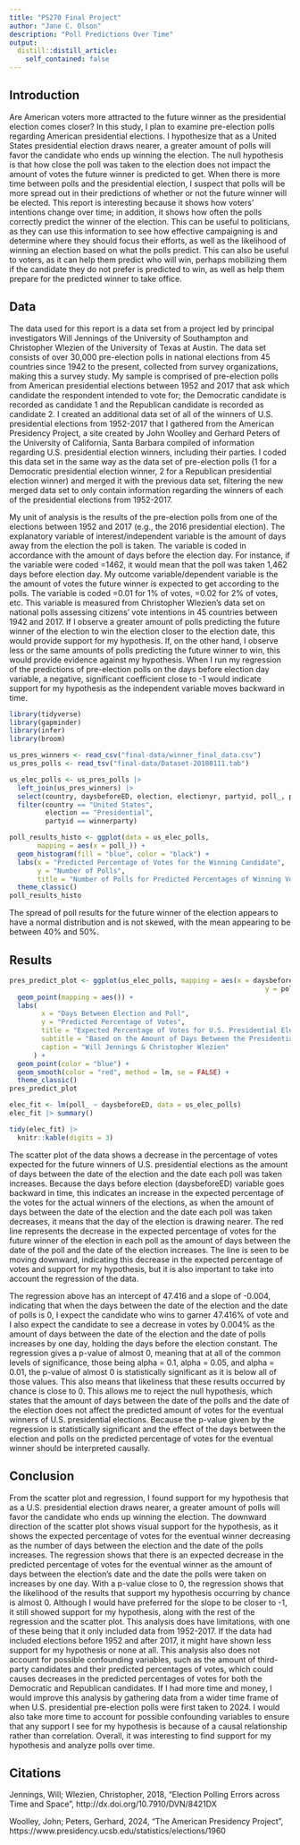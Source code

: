 ```yaml
---
title: "PS270 Final Project"
author: "Jane C. Olson"
description: "Poll Predictions Over Time"
output:
  distill::distill_article:
    self_contained: false
---
```


## Introduction

  Are American voters more attracted to the future winner as the presidential election comes closer? In this study, I plan to examine pre-election polls regarding American presidential elections.  I hypothesize that as a United States presidential election draws nearer, a greater amount of polls will favor the candidate who ends up winning the election.  The null hypothesis is that how close the poll was taken to the election does not impact the amount of votes the future winner is predicted to get.  When there is more time between polls and the presidential election, I suspect that polls will be more spread out in their predictions of whether or not the future winner will be elected.  This report is interesting because it shows how voters' intentions change over time; in addition, it shows how often the polls correctly predict the winner of the election. This can be useful to politicians, as they can use this information to see how effective campaigning is and determine where they should focus their efforts, as well as the likelihood of winning an election based on what the polls predict. This can also be useful to voters, as it can help them predict who will win, perhaps mobilizing them if the candidate they do not prefer is predicted to win, as well as help them prepare for the predicted winner to take office.
   
## Data

  The data used for this report is a data set from a project led by principal investigators Will Jennings of the University of Southampton and Christopher Wlezien of the University of Texas at Austin.  The data set consists of over 30,000 pre-election polls in national elections from 45 countries since 1942 to the present, collected from survey organizations, making this a survey study.  My sample is comprised of pre-election polls from American presidential elections between 1952 and 2017 that ask which candidate the respondent intended to vote for; the Democratic candidate is recorded as candidate 1 and the Republican candidate is recorded as candidate 2. I created an additional data set of all of the winners of U.S. presidential elections from 1952-2017 that I gathered from the American Presidency Project, a site created by John Woolley and Gerhard Peters of the University of California, Santa Barbara compiled of information regarding U.S. presidential election winners, including their parties.  I coded this data set in the same way as the data set of pre-election polls (1 for a Democratic presidential election winner, 2 for a Republican presidential election winner) and merged it with the previous data set, filtering the new merged data set to only contain information regarding the winners of each of the presidential elections from 1952-2017.

  My unit of analysis is the results of the pre-election polls from one of the elections between 1952 and 2017 (e.g., the 2016 presidential election).  The explanatory variable of interest/independent variable is the amount of days away from the election the poll is taken.  The variable is coded in accordance with the amount of days before the election day.  For instance, if the variable were coded =1462, it would mean that the poll was taken 1,462 days before election day.  My outcome variable/dependent variable is the the amount of votes the future winner is expected to get according to the polls. The variable is coded =0.01 for 1% of votes, =0.02 for 2% of votes, etc.  This variable is measured from Christopher Wlezien's data set on national polls assessing citizens' vote intentions in 45 countries between 1942 and 2017. If I observe a greater amount of polls predicting the future winner of the election to win the election closer to the election date, this would provide support for my hypothesis. If, on the other hand, I observe less or the same amounts of polls predicting the future winner to win, this would provide evidence against my hypothesis. When I run my regression of the predictions of pre-election polls on the days before election day variable, a negative, significant coefficient close to -1 would indicate support for my hypothesis as the independent variable moves backward in time.
  
```r
library(tidyverse)
library(gapminder)
library(infer)
library(broom)

us_pres_winners <- read_csv("final-data/winner_final_data.csv")
us_pres_polls <- read_tsv("final-data/Dataset-20180111.tab") 

us_elec_polls <- us_pres_polls |>
  left_join(us_pres_winners) |>
  select(country, daysbeforeED, election, electionyr, partyid, poll_, polldate, winnerparty) |>
  filter(country == "United States",
         election == "Presidential",
         partyid == winnerparty)
```

```r
poll_results_histo <- ggplot(data = us_elec_polls,
       mapping = aes(x = poll_)) +
  geom_histogram(fill = "blue", color = "black") +
  labs(x = "Predicted Percentage of Votes for the Winning Candidate",
       y = "Number of Polls",
       title = "Number of Polls for Predicted Percentages of Winning Votes") +
  theme_classic()
poll_results_histo
```
  The spread of poll results for the future winner of the election appears to have a normal distribution and is not skewed, with the mean appearing to be between 40% and 50%.

## Results

```r
pres_predict_plot <- ggplot(us_elec_polls, mapping = aes(x = daysbeforeED,
                                                                y = poll_)) +
  geom_point(mapping = aes()) +
  labs(
        x = "Days Between Election and Poll",
        y = "Predicted Percentage of Votes",
        title = "Expected Percentage of Votes for U.S. Presidential Election Winners",
        subtitle = "Based on the Amount of Days Between the Presidential Election & Polls",
        caption = "Will Jennings & Christopher Wlezien"
      ) +
  geom_point(color = "blue") +
  geom_smooth(color = "red", method = lm, se = FALSE) +
  theme_classic()
pres_predict_plot
```

```r
elec_fit <- lm(poll_ ~ daysbeforeED, data = us_elec_polls)
elec_fit |> summary()

tidy(elec_fit) |>
  knitr::kable(digits = 3)
```
  The scatter plot of the data shows a decrease in the percentage of votes expected for the future winners of U.S. presidential elections as the amount of days between the date of the election and the date each poll was taken increases.  Because the days before election (daysbeforeED) variable goes backward in time, this indicates an increase in the expected percentage of the votes for the actual winners of the elections, as when the amount of days between the date of the election and the date each poll was taken decreases, it means that the day of the election is drawing nearer.  The red line represents the decrease in the expected percentage of votes for the future winner of the election in each poll as the amount of days between the date of the poll and the date of the election increases.  The line is seen to be moving downward, indicating this decrease in the expected percentage of votes and support for my hypothesis, but it is also important to take into account the regression of the data.
  
  The regression above has an intercept of 47.416 and a slope of -0.004, indicating that when the days between the date of the election and the date of polls is 0, I expect the candidate who wins to garner 47.416% of vote and I also expect the candidate to see a decrease in votes by 0.004% as the amount of days between the date of the election and the date of polls increases by one day, holding the days before the election constant.  The regression gives a p-value of almost 0, meaning that at all of the common levels of significance, those being alpha = 0.1, alpha = 0.05, and alpha = 0.01, the p-value of almost 0 is statistically significant as it is below all of those values.  This also means that likeliness that these results occurred by chance is close to 0.  This allows me to reject the null hypothesis, which states that the amount of days between the date of the polls and the date of the election does not affect the predicted amount of votes for the eventual winners of U.S. presidential elections.  Because the p-value given by the regression is statistically significant and the effect of the days between the election and polls on the predicted percentage of votes for the eventual winner should be interpreted causally.
  
## Conclusion

  From the scatter plot and regression, I found support for my hypothesis that as a U.S. presidential election draws nearer, a greater amount of polls will favor the candidate who ends up winning the election.  The downward direction of the scatter plot shows visual support for the hypothesis, as it shows the expected percentage of votes for the eventual winner decreasing as the number of days between the election and the date of the polls increases.  The regression shows that there is an expected decrease in the predicted percentage of votes for the eventual winner as the amount of days between the election's date and the date the polls were taken on increases by one day.  With a p-value close to 0, the regression shows that the likelihood of the results that support my hypothesis occurring by chance is almost 0.  Although I would have preferred for the slope to be closer to -1, it still showed support for my hypothesis, along with the rest of the regression and the scatter plot.  This analysis does have limitations, with one of these being that it only included data from 1952-2017.  If the data had included elections before 1952 and after 2017, it might have shown less support for my hypothesis or none at all.  This analysis also does not account for possible confounding variables, such as the amount of third-party candidates and their predicted percentages of votes, which could causes decreases in the predicted percentages of votes for both the Democratic and Republican candidates.  If I had more time and money, I would improve this analysis by gathering data from a wider time frame of when U.S. presidential pre-election polls were first taken to 2024.  I would also take more time to account for possible confounding variables to ensure that any support I see for my hypothesis is because of a causal relationship rather than correlation.  Overall, it was interesting to find support for my hypothesis and analyze polls over time.
  
## Citations

Jennings, Will; Wlezien, Christopher, 2018, "Election Polling Errors across Time and Space ",
http://dx.doi.org/10.7910/DVN/8421DX

Woolley, John; Peters, Gerhard, 2024, "The American Presidency Project", https://www.presidency.ucsb.edu/statistics/elections/1960
